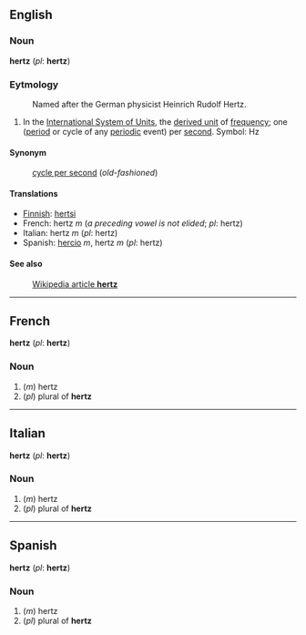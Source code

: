 ==English==
===Noun===
'''hertz''' (''pl'': '''hertz''')

===Eytmology===

:Named after the German physicist Heinrich Rudolf Hertz.

#In the [[International System of Units]], the [[derived unit]] of [[frequency]]; one ([[period]] or cycle of any [[periodic]] event) per [[second]].  Symbol: Hz

====Synonym====
:[[cycle per second]] (''old-fashioned'')

====Translations====

*[[Finnish]]: [[hertsi]]
*French: hertz ''m'' (''a preceding vowel is not elided''; ''pl'': hertz)
*Italian: hertz ''m'' (''pl'': hertz)
*Spanish: [[hercio]] ''m'', hertz ''m'' (''pl'': hertz)

====See also====
:[[en:hertz|Wikipedia article '''hertz''']]

----

==French==
'''hertz''' (''pl'': '''hertz''')

===Noun===

#(''m'') hertz
#(''pl'') plural of '''hertz'''

----

==Italian==
'''hertz''' (''pl'': '''hertz''')

===Noun===

#(''m'') hertz
#(''pl'') plural of '''hertz'''

----

==Spanish==
'''hertz''' (''pl'': '''hertz''')

===Noun===

#(''m'') hertz
#(''pl'') plural of '''hertz'''